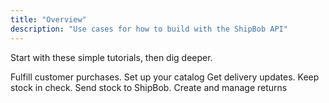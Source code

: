 ```yaml
---
title: "Overview"
description: "Use cases for how to build with the ShipBob API"
---
```


Start with these simple tutorials, then dig deeper.

<CardGroup cols={2}>
  <Card title="Create Orders" icon="bolt" href="/guides/orders">
    Fulfill customer purchases.
  </Card>

  <Card title="Manage Products" icon="chart-mixed" href="/guides/products">
    Set up your catalog
  </Card>

  <Card title="Track Shipments" icon="browser" href="/guides/tracking">
    Get delivery updates.
  </Card>

  <Card title="Sync Inventory" icon="browser" href="/guides/inventory">
    Keep stock in check.
  </Card>

  <Card title="Warehouse Receiving Orders" icon="browser" href="/guides/receiving">
    Send stock to ShipBob.
  </Card>

  <Card title="Returns" icon="sparkles" href="/guides/returns">
    Create and manage returns
  </Card>
</CardGroup>